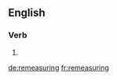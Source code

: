 ==English==

===Verb===
{{head|en}}

# {{present participle of|remeasure|lang=en}}

[[de:remeasuring]]
[[fr:remeasuring]]